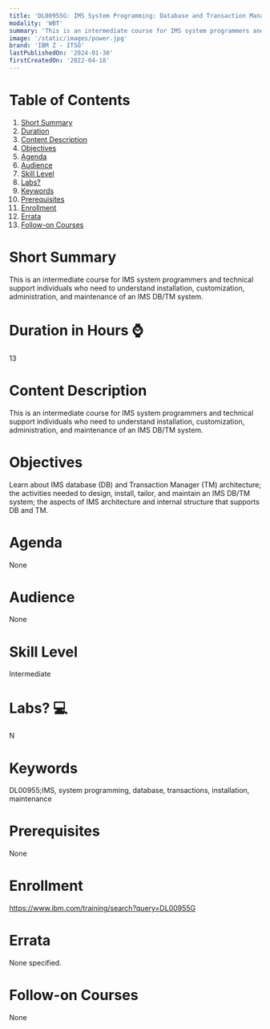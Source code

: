```yaml
---
title: 'DL00955G: IMS System Programming: Database and Transaction Management'
modality: 'WBT'
summary: 'This is an intermediate course for IMS system programmers and technical support individuals who need to understand installation, customization, administration, and maintenance of an IMS DB/TM system.'
image: '/static/images/power.jpg'
brand: 'IBM Z - ITSO'
lastPublishedOn: '2024-01-30'
firstCreatedOn: '2022-04-18'
---
```

# Table of Contents
1.  [Short Summary](#short-summary)
2.  [Duration](#duration-in-hours-)
3.  [Content Description](#content-description)
4.  [Objectives](#objectives)
5.  [Agenda](#agenda)
6.  [Audience](#audience)
7.  [Skill Level](#skill-level)
8.  [Labs?](#labs-)
9.  [Keywords](#keywords)
10. [Prerequisites](#prerequisites)
11. [Enrollment](#enrollment)
12. [Errata](#errata)
13. [Follow-on Courses](#follow-on-courses)

# Short Summary
This is an intermediate course for IMS system programmers and technical support individuals who need to understand installation, customization, administration, and maintenance of an IMS DB/TM system.

# Duration in Hours ⌚
13

# Content Description
This is an intermediate course for IMS system programmers and technical support individuals who need to understand installation, customization, administration, and maintenance of an IMS DB/TM system. 



# Objectives
Learn about IMS database (DB) and Transaction Manager (TM) architecture; the activities needed to design, install, tailor, and maintain an IMS DB/TM system; the aspects of IMS architecture and internal structure that supports DB and TM.

# Agenda
None

# Audience
None

# Skill Level
Intermediate

# Labs? 💻
N

# Keywords
DL00955;IMS, system programming, database, transactions, installation, maintenance

# Prerequisites
None

# Enrollment
https://www.ibm.com/training/search?query=DL00955G

# Errata
None specified.

# Follow-on Courses
None

